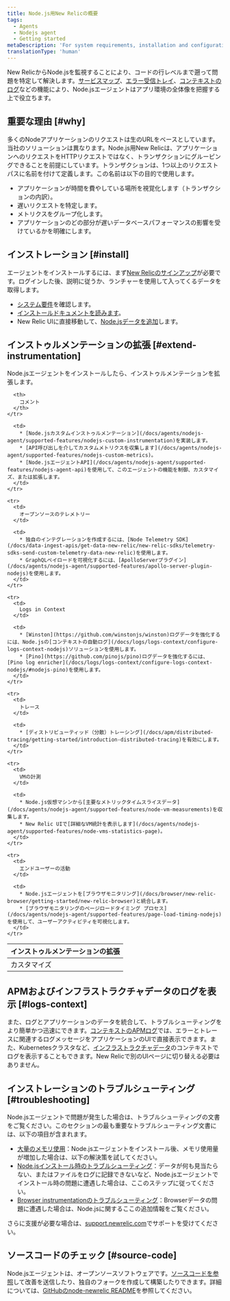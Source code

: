 ```yaml
---
title: Node.js用New Relicの概要
tags:
  - Agents
  - Nodejs agent
  - Getting started
metaDescription: 'For system requirements, installation and configuration procedures, and troubleshooting tips for New Relic''s Node.js agent, start here.'
translationType: 'human'
---
```


New RelicからNode.jsを監視することにより、コードの行レベルまで遡って問題を特定して解決します。[サービスマップ](/docs/data-analysis/service-maps/get-started/introduction-service-maps)、[エラー受信トレイ](/docs/errors-inbox/errors-inbox)、[コンテキストのログ](/docs/apm/new-relic-apm/getting-started/get-started-logs-context)などの機能により、Node.jsエージェントはアプリ環境の全体像を把握する上で役立ちます。

## 重要な理由 [#why]

多くのNodeアプリケーションのリクエストは生のURLをベースとしています。当社のソリューションは異なります。Node.js用New Relicは、アプリケーションへのリクエストをHTTPリクエストではなく、トランザクションにグルーピングできることを前提にしています。トランザクションは、1つ以上のリクエストパスに名前を付けて定義します。この名前は以下の目的で使用します。

* アプリケーションが時間を費やしている場所を視覚化します（トランザクションの内訳）。
* 遅いリクエストを特定します。
* メトリクスをグループ化します。
* アプリケーションのどの部分が遅いデータベースパフォーマンスの影響を受けているかを明確にします。

## インストレーション [#install]

エージェントをインストールするには、まず[New Relicのサインアップ](https://newrelic.com/signup)が必要です。ログインした後、説明に従うか、ランチャーを使用して入ってくるデータを取得します。

* [システム要件](/docs/agents/nodejs-agent/getting-started/compatibility-requirements-nodejs-agent)を確認します。
* [インストールドキュメントを読みます](/docs/agents/nodejs-agent/installation-configuration/install-nodejs-agent)。
* New Relic UIに直接移動して、[Node.jsデータを追加](https://one.newrelic.com/launcher/nr1-core.settings?pane=eyJuZXJkbGV0SWQiOiJ0dWNzb24ucGxnLWluc3RydW1lbnQtZXZlcnl0aGluZyJ9&cards%5B0%5D=eyJuZXJkbGV0SWQiOiJzZXR1cC1uZXJkbGV0cy5zZXR1cC1ub2RlLWludGVncmF0aW9uIiwiYWNjb3VudElkIjoyNjQwNDA5fQ==&platform%5BaccountId%5D=1)します。

## インストゥルメンテーションの拡張 [#extend-instrumentation]

Node.jsエージェントをインストールしたら、インストゥルメンテーションを拡張します。

<table>
  <thead>
    <tr>
      <th style={{ width: "200px" }}>
        インストゥルメンテーションの拡張
      </th>

      <th>
        コメント
      </th>
    </tr>
  </thead>

  <tbody>
    <tr>
      <td>
        カスタマイズ
      </td>

      <td>
        * [Node.jsカスタムインストゥルメンテーション](/docs/agents/nodejs-agent/supported-features/nodejs-custom-instrumentation)を実装します。
        * [API呼び出しを介してカスタムメトリクスを収集します](/docs/agents/nodejs-agent/supported-features/nodejs-custom-metrics)。
        * [Node.jsエージェントAPI](/docs/agents/nodejs-agent/supported-features/nodejs-agent-api)を使用して、このエージェントの機能を制御、カスタマイズ、または拡張します。
      </td>
    </tr>

    <tr>
      <td>
        オープンソースのテレメトリー
      </td>

      <td>
        * 独自のインテグレーションを作成するには、[Node Telemetry SDK](/docs/data-ingest-apis/get-data-new-relic/new-relic-sdks/telemetry-sdks-send-custom-telemetry-data-new-relic)を使用します。
        * GraphQLペイロードを可視化するには、[ApolloServerプラグイン](/docs/agents/nodejs-agent/supported-features/apollo-server-plugin-nodejs)を使用します。
      </td>
    </tr>

    <tr>
      <td>
        Logs in Context
      </td>

      <td>
        * [Winston](https://github.com/winstonjs/winston)ログデータを強化するには、Node.jsの[コンテキストの自動ログ](/docs/logs/logs-context/configure-logs-context-nodejs)ソリューションを使用します。
        * [Pino](https://github.com/pinojs/pino)ログデータを強化するには、[Pino log enricher](/docs/logs/logs-context/configure-logs-context-nodejs/#nodejs-pino)を使用します。
      </td>
    </tr>

    <tr>
      <td>
        トレース
      </td>

      <td>
        * [ディストリビューティッド（分散）トレーシング](/docs/apm/distributed-tracing/getting-started/introduction-distributed-tracing)を有効にします。
      </td>
    </tr>

    <tr>
      <td>
        VMの計測
      </td>

      <td>
        * Node.js仮想マシンから[主要なメトリックタイムスライスデータ](/docs/agents/nodejs-agent/supported-features/node-vm-measurements)を収集します。
        * New Relic UIで[詳細なVM統計を表示します](/docs/agents/nodejs-agent/supported-features/node-vms-statistics-page)。
      </td>
    </tr>

    <tr>
      <td>
        エンドユーザーの活動
      </td>

      <td>
        * Node.jsエージェントを[ブラウザモニタリング](/docs/browser/new-relic-browser/getting-started/new-relic-browser)と統合します。
        * [ブラウザモニタリングのページロードタイミング プロセス](/docs/agents/nodejs-agent/supported-features/page-load-timing-nodejs)を使用して、ユーザーアクティビティを可視化します。
      </td>
    </tr>
  </tbody>
</table>

## APMおよびインフラストラクチャデータのログを表示 [#logs-context]

また、ログとアプリケーションのデータを統合して、トラブルシューティングをより簡単かつ迅速にできます。[コンテキストのAPMログ](/docs/apm/new-relic-apm/getting-started/get-started-logs-context)では、エラーとトレースに関連するログメッセージをアプリケーションのUIで直接表示できます。また、Kubernetesクラスタなど、[インフラストラクチャデータ](/docs/logs/forward-logs/forward-your-logs-using-infrastructure-agent/)のコンテキストでログを表示することもできます。New Relicで別のUIページに切り替える必要はありません。

## インストレーションのトラブルシューティング [#troubleshooting]

Node.jsエージェントで問題が発生した場合は、トラブルシューティングの文書をご覧ください。このセクションの最も重要なトラブルシューティング文書には、以下の項目が含まれます。

* [大量のメモリ使用](/docs/agents/nodejs-agent/troubleshooting/troubleshooting-large-memory-usage-nodejs)：Node.jsエージェントをインストール後、メモリ使用量が増加した場合は、以下の解決策を試してください。
* [Node.jsインストール時のトラブルシューティング](/docs/agents/nodejs-agent/troubleshooting/troubleshooting-your-nodejs-installation)：データが何も見当たらない、またはファイルをログに記録できないなど、Node.jsエージェントでインストール時の問題に遭遇した場合は、ここのステップに従ってください。
* [Browser instrumentationのトラブルシューティング](/docs/agents/nodejs-agent/troubleshooting/troubleshooting-page-load-timing-nodejs)：Browserデータの問題に遭遇した場合は、Node.jsに関するここの追加情報をご覧ください。

さらに支援が必要な場合は、[support.newrelic.com](https://support.newrelic.com)でサポートを受けてください。

## ソースコードのチェック [#source-code]

Node.jsエージェントは、オープンソースソフトウェアです。[ソースコードを参照](https://github.com/newrelic/node-newrelic)して改善を送信したり、独自のフォークを作成して構築したりできます。詳細については、[GitHubのnode-newrelic README](https://github.com/newrelic/node-newrelic/blob/main/README.md)を参照してください。
